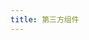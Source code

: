```yaml
---
title: 第三方组件
---
```



<FeatureIcon src={wexin_mini_program} title="第三方组件" />
<LinkList
  data={[
    {
      title: "mp-html",
      link: "/docs/wexin-mini-program/third-party-components/mp-html",
      src: wexin_mini_program,
    },
  ]}
/>
